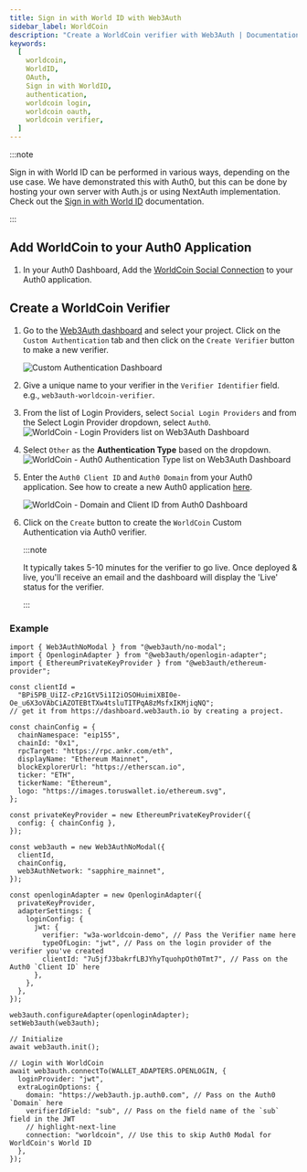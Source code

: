 ```yaml
---
title: Sign in with World ID with Web3Auth
sidebar_label: WorldCoin
description: "Create a WorldCoin verifier with Web3Auth | Documentation - Web3Auth"
keywords:
  [
    worldcoin,
    WorldID,
    OAuth,
    Sign in with WorldID,
    authentication,
    worldcoin login,
    worldcoin oauth,
    worldcoin verifier,
  ]
---
```


:::note

Sign in with World ID can be performed in various ways, depending on the use case. We have
demonstrated this with Auth0, but this can be done by hosting your own server with Auth.js or using
NextAuth implementation. Check out the [Sign in with World ID](https://docs.worldcoin.org/sign-in)
documentation.

:::

## Add WorldCoin to your Auth0 Application

1. In your Auth0 Dashboard, Add the
   [WorldCoin Social Connection](https://marketplace.auth0.com/integrations/worldcoin) to your Auth0
   application.

## Create a WorldCoin Verifier

1. Go to the [Web3Auth dashboard](https://dashboard.web3auth.io) and select your project. Click on
   the `Custom Authentication` tab and then click on the `Create Verifier` button to make a new
   verifier.

   ![Custom Authentication Dashboard](/images/dashboard/custom-authentication.png)

1. Give a unique name to your verifier in the `Verifier Identifier` field. e.g.,
   `web3auth-worldcoin-verifier`.

1. From the list of Login Providers, select `Social Login Providers` and from the Select Login
   Provider dropdown, select `Auth0`.
   ![WorldCoin - Login Providers list on Web3Auth Dashboard](/images/dashboard/create-verifier-auth0.png)
1. Select `Other` as the **Authentication Type** based on the dropdown.
   ![WorldCoin - Auth0 Authentication Type list on Web3Auth Dashboard](/images/dashboard/create-verifier-auth0-other.png)
1. Enter the `Auth0 Client ID` and `Auth0 Domain` from your Auth0 application. See how to create a
   new Auth0 application [here](https://auth0.com/docs/quickstart/webapp/).

   ![WorldCoin - Domain and Client ID from Auth0 Dashboard](/images/dashboard/create-verifier-auth0-other-filled.png)

1. Click on the `Create` button to create the `WorldCoin` Custom Authentication via Auth0 verifier.

   :::note

   It typically takes 5-10 minutes for the verifier to go live. Once deployed & live, you'll receive
   an email and the dashboard will display the 'Live' status for the verifier.

   :::

### Example

```tsx
import { Web3AuthNoModal } from "@web3auth/no-modal";
import { OpenloginAdapter } from "@web3auth/openlogin-adapter";
import { EthereumPrivateKeyProvider } from "@web3auth/ethereum-provider";

const clientId =
  "BPi5PB_UiIZ-cPz1GtV5i1I2iOSOHuimiXBI0e-Oe_u6X3oVAbCiAZOTEBtTXw4tsluTITPqA8zMsfxIKMjiqNQ";
// get it from https://dashboard.web3auth.io by creating a project.

const chainConfig = {
  chainNamespace: "eip155",
  chainId: "0x1",
  rpcTarget: "https://rpc.ankr.com/eth",
  displayName: "Ethereum Mainnet",
  blockExplorerUrl: "https://etherscan.io",
  ticker: "ETH",
  tickerName: "Ethereum",
  logo: "https://images.toruswallet.io/ethereum.svg",
};

const privateKeyProvider = new EthereumPrivateKeyProvider({
  config: { chainConfig },
});

const web3auth = new Web3AuthNoModal({
  clientId,
  chainConfig,
  web3AuthNetwork: "sapphire_mainnet",
});

const openloginAdapter = new OpenloginAdapter({
  privateKeyProvider,
  adapterSettings: {
    loginConfig: {
      jwt: {
        verifier: "w3a-worldcoin-demo", // Pass the Verifier name here
        typeOfLogin: "jwt", // Pass on the login provider of the verifier you've created
        clientId: "7u5jfJ3bakrfLBJYhyTquohpOth0Tmt7", // Pass on the Auth0 `Client ID` here
      },
    },
  },
});

web3auth.configureAdapter(openloginAdapter);
setWeb3auth(web3auth);

// Initialize
await web3auth.init();

// Login with WorldCoin
await web3auth.connectTo(WALLET_ADAPTERS.OPENLOGIN, {
  loginProvider: "jwt",
  extraLoginOptions: {
    domain: "https://web3auth.jp.auth0.com", // Pass on the Auth0 `Domain` here
    verifierIdField: "sub", // Pass on the field name of the `sub` field in the JWT
    // highlight-next-line
    connection: "worldcoin", // Use this to skip Auth0 Modal for WorldCoin's World ID
  },
});
```
